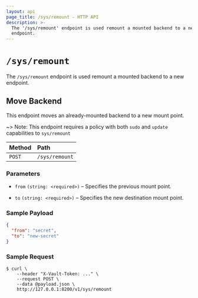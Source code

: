 ```yaml
---
layout: api
page_title: /sys/remount - HTTP API
description: >-
  The '/sys/remount' endpoint is used remount a mounted backend to a new
  endpoint.
---
```


# `/sys/remount`

The `/sys/remount` endpoint is used remount a mounted backend to a new endpoint.

## Move Backend

This endpoint moves an already-mounted backend to a new mount point. 

~> Note: This endpoint requires a policy with both `sudo` and `update` capabilities to `sys/remount`


| Method | Path           |
| :----- | :------------- |
| `POST` | `/sys/remount` |

### Parameters

- `from` `(string: <required>)` – Specifies the previous mount point.

- `to` `(string: <required>)` – Specifies the new destination mount point.

### Sample Payload

```json
{
  "from": "secret",
  "to": "new-secret"
}
```

### Sample Request

```shell-session
$ curl \
    --header "X-Vault-Token: ..." \
    --request POST \
    --data @payload.json \
    http://127.0.0.1:8200/v1/sys/remount
```
